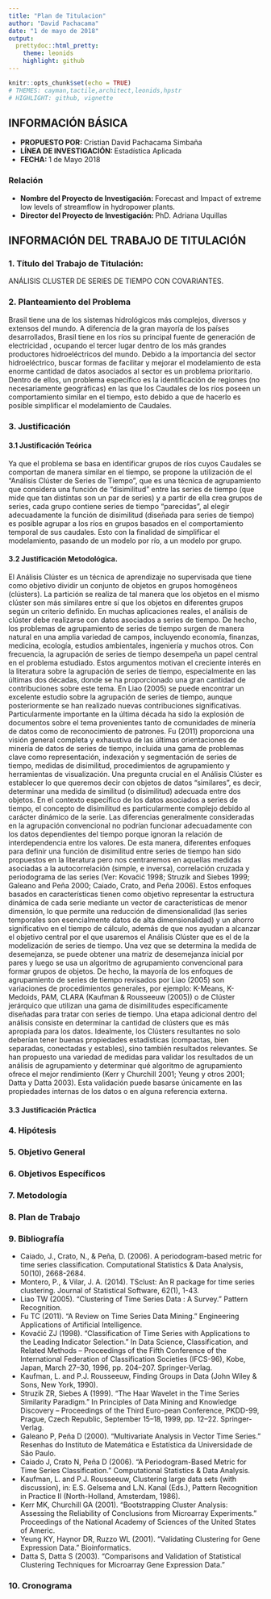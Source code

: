 ```yaml
---
title: "Plan de Titulacion"
author: "David Pachacama"
date: "1 de mayo de 2018"
output:
  prettydoc::html_pretty:
    theme: leonids
    highlight: github
---
```


```r
knitr::opts_chunk$set(echo = TRUE)
# THEMES: cayman,tactile,architect,leonids,hpstr
# HIGHLIGHT: github, vignette
```

## INFORMACIÓN BÁSICA

- **PROPUESTO POR: ** Cristian David Pachacama Simbaña
- **LÍNEA DE INVESTIGACIÓN: ** Estadística Aplicada
- **FECHA: ** 1 de Mayo 2018

### Relación

- **Nombre del Proyecto de Investigación: ** Forecast and Impact of extreme low levels of streamflow in hydropower plants.
- **Director del Proyecto de Investigación: ** PhD. Adriana Uquillas


## INFORMACIÓN DEL TRABAJO DE TITULACIÓN

### 1. Título del Trabajo de Titulación: 

ANÁLISIS CLUSTER DE SERIES DE TIEMPO CON COVARIANTES.

### 2. Planteamiento del Problema

Brasil tiene una de los sistemas hidrológicos más complejos, diversos y extensos del mundo. A diferencia de la gran mayoría de los países desarrollados, Brasil tiene en los ríos su principal fuente de generación de electricidad , ocupando el tercer lugar dentro de los más grandes productores hidroeléctricos del mundo. Debido a la importancia del sector hidroeléctrico, buscar formas de facilitar y mejorar el modelamiento de esta enorme cantidad de datos asociados al sector es un problema prioritario. Dentro de ellos, un problema específico es la identificación de regiones (no necesariamente geográficas) en las que los Caudales de los ríos poseen un comportamiento similar en el tiempo, esto debido a que de hacerlo es posible simplificar el modelamiento de Caudales.

### 3. Justificación

#### 3.1  Justificación Teórica 
Ya que el problema se basa en identificar grupos de ríos cuyos Caudales se comportan de manera similar en el tiempo, se propone la utilización de el “Análisis Clúster de Series de Tiempo”, que es una técnica de agrupamiento que considera una función de “disimilitud” entre las series de tiempo (que mide que tan distintas son un par de series) y a partir de ella crea grupos de series, cada grupo contiene series de tiempo “parecidas”, al elegir adecuadamente la función de disimilitud (diseñada para series de tiempo) es posible agrupar a los ríos en grupos basados en el comportamiento temporal de sus caudales. Esto con la finalidad de simplificar el modelamiento, pasando de un modelo por río, a un modelo por grupo.

#### 3.2  Justificación Metodológica. 

El Análisis Clúster es un técnica de aprendizaje no supervisada que tiene como objetivo dividir un conjunto de objetos en grupos homogéneos (clústers). La partición se realiza de tal manera que los objetos en el mismo clúster son más similares entre sí que los objetos en diferentes grupos según un criterio definido. En muchas aplicaciones reales, el análisis de clúster debe realizarse con datos asociados a  series de tiempo. De hecho, los problemas de agrupamiento de series de tiempo surgen de manera natural en una amplia variedad de campos, incluyendo economía, finanzas, medicina, ecología, estudios ambientales, ingeniería y muchos otros. 
Con frecuencia, la agrupación de series de tiempo desempeña un papel central en el problema estudiado. Estos argumentos motivan el creciente interés en la literatura sobre la agrupación de series de tiempo, especialmente en las últimas dos décadas, donde se ha proporcionado una gran cantidad de contribuciones sobre este tema. En Liao (2005) se puede encontrar un excelente estudio sobre la agrupación de series de tiempo, aunque posteriormente se han realizado nuevas contribuciones significativas. Particularmente importante en la última década ha sido la explosión de documentos sobre el tema provenientes tanto de comunidades de minería de datos como de reconocimiento de patrones. Fu (2011) proporciona una visión general completa y exhaustiva de las últimas orientaciones de minería de datos de series de tiempo, incluida una gama de problemas clave como representación, indexación y segmentación de series de tiempo, medidas de disimilitud, procedimientos de agrupamiento y herramientas de visualización.
Una pregunta crucial en el Análisis Clúster es establecer lo que queremos decir con objetos de datos "similares", es decir, determinar una medida de similitud (o disimilitud) adecuada entre dos objetos. En el contexto específico de los datos asociados a series de tiempo, el concepto de disimilitud es particularmente complejo debido al carácter dinámico de la serie. Las diferencias generalmente consideradas en la agrupación convencional no podrían funcionar adecuadamente con los datos dependientes del tiempo porque ignoran la relación de interdependencia entre los valores. 
De esta manera, diferentes enfoques para definir una función de disimilitud entre series de tiempo han sido propuestos en la literatura pero nos centraremos en aquellas medidas asociadas a la autocorrelación (simple, e inversa), correlación cruzada y periodograma de las series (Ver: Kovac̃ić 1998; Struzik and Siebes 1999; Galeano and Peña 2000; Caiado, Crato, and Peña 2006). Estos enfoques basados en características tienen como objetivo representar la estructura dinámica de cada serie mediante un vector de características de menor dimensión, lo que permite una reducción de dimensionalidad (las series temporales son esencialmente datos de alta dimensionalidad) y un ahorro significativo en el tiempo de cálculo, además de que nos ayudan a alcanzar el objetivo central por el que usaremos el Análisis Clúster que es el de la modelización de series de tiempo.
Una vez que se determina la medida de desemejanza, se puede obtener una matriz de desemejanza inicial por pares y luego se usa un algoritmo de agrupamiento convencional para formar grupos de objetos. De hecho, la mayoría de los enfoques de agrupamiento de series de tiempo revisados por Liao (2005) son variaciones de procedimientos generales, por ejemplo: K-Means, K-Medoids, PAM, CLARA (Kaufman & Rousseeuw (2005)) o de Clúster jerárquico que utilizan una gama de disimilitudes específicamente diseñadas para tratar con series de tiempo. 
Una etapa adicional dentro del análisis consiste en determinar la cantidad de clústers que es más apropiada para los datos. Idealmente, los Clústers resultantes no solo deberían tener buenas propiedades estadísticas (compactas, bien separadas, conectadas y estables), sino también resultados relevantes. Se han propuesto una variedad de medidas para validar los resultados de un análisis de agrupamiento y determinar qué algoritmo de agrupamiento ofrece el mejor rendimiento  (Kerr y Churchill 2001; Yeung y otros 2001; Datta y Datta 2003). Esta validación puede basarse únicamente en las propiedades internas de los datos o en alguna referencia externa.

#### 3.3 Justificación Práctica 


### 4. Hipótesis



### 5. Objetivo General


### 6. Objetivos Específicos


### 7. Metodología 



### 8. Plan de Trabajo 



### 9. Bibliografía

- Caiado, J., Crato, N., & Peña, D. (2006). A periodogram-based metric for time series classification. Computational Statistics & Data Analysis, 50(10), 2668-2684.
- Montero, P., & Vilar, J. A. (2014). TSclust: An R package for time series clustering. Journal of Statistical Software, 62(1), 1-43.
- Liao TW (2005). “Clustering of Time Series Data : A Survey.” Pattern Recognition.
- Fu TC (2011). “A Review on Time Series Data Mining.” Engineering Applications of Artificial Intelligence.
- Kovac̃ić ZJ (1998). “Classification of Time Series with Applications to the Leading Indicator Selection.” In Data Science, Classification, and Related Methods – Proceedings of the Fifth Conference of the International Federation of Classification Societies (IFCS-96), Kobe, Japan, March 27–30, 1996, pp. 204–207. Springer-Verlag.
- Kaufman, L. and P.J. Rousseeuw, Finding Groups in Data (John Wiley & Sons, New York, 1990).
- Struzik ZR, Siebes A (1999). “The Haar Wavelet in the Time Series Similarity Paradigm.” In Principles of Data Mining and Knowledge Discovery – Proceedings of the Third Euro-pean Conference, PKDD-99, Prague, Czech Republic, September 15–18, 1999, pp. 12–22. Springer-Verlag.
- Galeano P, Peña D (2000). “Multivariate Analysis in Vector Time Series.” Resenhas do Instituto de Matemática e Estatı́stica da Universidade de São Paulo.
- Caiado J, Crato N, Peña D (2006). “A Periodogram-Based Metric for Time Series Classification.” Computational Statistics & Data Analysis.
- Kaufman, L. and P.J. Rousseeuw, Clustering large data sets (with discussion), in: E.S. Gelsema and L.N. Kanal (Eds.), Pattern Recognition in Practice II (North-Holland, Amsterdam, 1986).
- Kerr MK, Churchill GA (2001). “Bootstrapping Cluster Analysis: Assessing the Reliability of Conclusions from Microarray Experiments.” Proceedings of the National Academy of Sciences of the United States of Americ.
- Yeung KY, Haynor DR, Ruzzo WL (2001). “Validating Clustering for Gene Expression Data.” Bioinformatics.
- Datta S, Datta S (2003). “Comparisons and Validation of Statistical Clustering Techniques for Microarray Gene Expression Data.”

### 10. Cronograma





